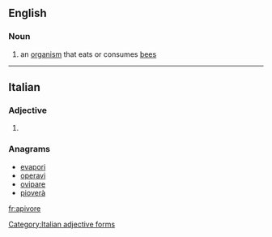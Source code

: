 ==English==

===Noun===
{{en-noun}}

# an [[organism]] that eats or consumes [[bee]]s

----

==Italian==

===Adjective===
{{head|it|adjective form}}

# {{feminine plural of|apivoro|lang=it}}

===Anagrams===
* [[evapori#Italian|evapori]]
* [[operavi#Italian|operavi]]
* [[ovipare#Italian|ovipare]]
* [[pioverà#Italian|pioverà]]

[[Category:Italian adjective forms]]

[[fr:apivore]]